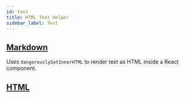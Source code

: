 ```yaml
---
id: text
title: HTML Text Helper
sidebar_label: Text
---
```


## [Markdown](https://github.com/UW-Macrostrat/ui-components/blob/master/src/text.ts#L3)

Uses `dangerouslySetInnerHTML` to render text as HTML inside a React component.

## [HTML](https://github.com/UW-Macrostrat/ui-components/blob/master/src/text.ts#L6)
